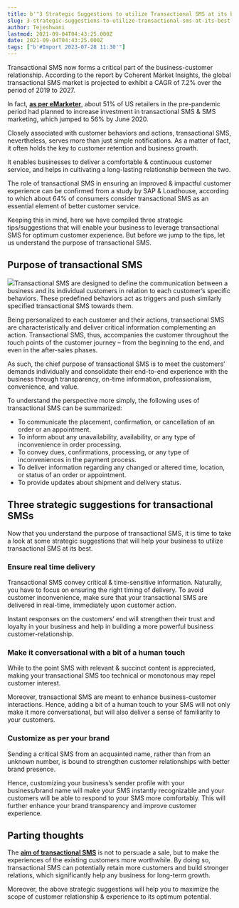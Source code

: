 ```yaml
---
title: b'"3 Strategic Suggestions to utilize Transactional SMS at its best"'
slug: 3-strategic-suggestions-to-utilize-transactional-sms-at-its-best
author: Tejeshwani
lastmod: 2021-09-04T04:43:25.000Z
date: 2021-09-04T04:43:25.000Z
tags: ["b'#Import 2023-07-28 11:30'"]
---
```


Transactional SMS now forms a critical part of the business-customer relationship. According to the report by Coherent Market Insights, the global transactional SMS market is projected to exhibit a CAGR of 7.2% over the period of 2019 to 2027.

In fact, [**as per eMarketer**](https://on.emarketer.com/rs/867-SLG-901/images/eMarketer%20SMS%20Marketing%202021%20Report.pdf), about 51% of US retailers in the pre-pandemic period had planned to increase investment in transactional SMS & SMS marketing, which jumped to 56% by June 2020.

Closely associated with customer behaviors and actions, transactional SMS, nevertheless, serves more than just simple notifications. As a matter of fact, it often holds the key to customer retention and business growth. 

It enables businesses to deliver a comfortable & continuous customer service, and helps in cultivating a long-lasting relationship between the two.

The role of transactional SMS in ensuring an improved & impactful customer experience can be confirmed from a study by SAP & Loadhouse, according to which about 64% of consumers consider transactional SMS as an essential element of better customer service.

Keeping this in mind, here we have compiled three strategic tips/suggestions that will enable your business to leverage transactional SMS for optimum customer experience. But before we jump to the tips, let us understand the purpose of transactional SMS.   


**Purpose of transactional SMS**
--------------------------------

![](https://images-msg91.s3.ap-south-1.amazonaws.com/2021/09/image.png)Transactional SMS are designed to define the communication between a business and its individual customers in relation to each customer’s specific behaviors. These predefined behaviors act as triggers and push similarly specified transactional SMS towards them. 

Being personalized to each customer and their actions, transactional SMS are characteristically and deliver critical information complementing an action. Transactional SMS, thus, accompanies the customer throughout the touch points of the customer journey – from the beginning to the end, and even in the after-sales phases.

As such, the chief purpose of transactional SMS is to meet the customers’ demands individually and consolidate their end-to-end experience with the business through transparency, on-time information, professionalism, convenience, and value.

To understand the perspective more simply, the following uses of transactional SMS can be summarized:

* To communicate the placement, confirmation, or cancellation of an order or an appointment.
* To inform about any unavailability, availability, or any type of inconvenience in order processing.
* To convey dues, confirmations, processing, or any type of inconveniences in the payment process.
* To deliver information regarding any changed or altered time, location, or status of an order or appointment.
* To provide updates about shipment and delivery status.

**Three strategic suggestions for transactional SMSs**
------------------------------------------------------

Now that you understand the purpose of transactional SMS, it is time to take a look at some strategic suggestions that will help your business to utilize transactional SMS at its best.   


### **Ensure real time delivery**

Transactional SMS convey critical & time-sensitive information. Naturally, you have to focus on ensuring the right timing of delivery. To avoid customer inconvenience, make sure that your transactional SMS are delivered in real-time, immediately upon customer action. 

Instant responses on the customers’ end will strengthen their trust and loyalty in your business and help in building a more powerful business customer-relationship.     


### **Make it conversational with a bit of a human touch**

While to the point SMS with relevant & succinct content is appreciated, making your transactional SMS too technical or monotonous may repel customer interest. 

Moreover, transactional SMS are meant to enhance business-customer interactions. Hence, adding a bit of a human touch to your SMS will not only make it more conversational, but will also deliver a sense of familiarity to your customers.   


### **Customize as per your brand**

Sending a critical SMS from an acquainted name, rather than from an unknown number, is bound to strengthen customer relationships with better brand presence. 

Hence, customizing your business’s sender profile with your business/brand name will make your SMS instantly recognizable and your customers will be able to respond to your SMS more comfortably. This will further enhance your brand transparency and improve customer experience.   


**Parting thoughts**
--------------------

The [**aim of transactional SMS**](https://msg91.com/transactional-sms/) is not to persuade a sale, but to make the experiences of the existing customers more worthwhile. By doing so, transactional SMS can potentially retain more customers and build stronger relations, which significantly help any business for long-term growth. 

Moreover, the above strategic suggestions will help you to maximize the scope of customer relationship & experience to its optimum potential.

